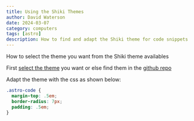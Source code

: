 ```yaml
---
title: Using the Shiki Themes
author: David Waterson
date: 2024-03-07
category: computers
tags: [astro]
description: How to find and adapt the Shiki theme for code snippets
---
```

How to select the theme you want from the Shiki theme availables

First [select the theme](https://shiki.style/themes) you want or else find them in the [github repo](https://github.com/shikijs/textmate-grammars-themes/tree/main/packages/tm-themes)

Adapt the theme with the css as shown below:

```css
.astro-code {
  margin-top: .5em;
  border-radius: 7px;
  padding: .5em;
}
```